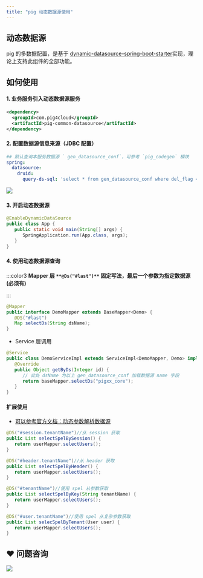```yaml
---
title: "pig 动态数据源使用"
---
```


## 动态数据源


pig 的多数据配置，是基于 [dynamic-datasource-spring-boot-starter](https://github.com/baomidou/dynamic-datasource-spring-boot-starter/wiki)实现，理论上支持此组件的全部功能。



## 如何使用


#### 1. 业务服务引入动态数据源服务


```xml
<dependency>
  <groupId>com.pig4cloud</groupId>
  <artifactId>pig-common-datasource</artifactId>
</dependency>
```



#### 2. 配置数据源信息来源（JDBC 配置）


```yaml
## 默认查询本服务数据源 ` gen_datasource_conf`，可参考 `pig_codegen` 模块
spring:
  datasource:
    druid:
      query-ds-sql: 'select * from gen_datasource_conf where del_flag = 0'
```



![](https://cdn.nlark.com/yuque/0/2020/png/283679/1599315066287-0a240b69-3494-476e-8892-0f4abba9ff2c.png)



#### 3. 开启动态数据源


```java
@EnableDynamicDataSource
public class App {
   public static void main(String[] args) {
      SpringApplication.run(App.class, args);
   }
}
```



#### 4. 使用动态数据源查询
:::color3
**Mapper 层 **`**@Ds("#last")**`** 固定写法，最后一个参数为指定数据源 (必须有)**

:::

```java
@Mapper
public interface DemoMapper extends BaseMapper<Demo> {
   @DS("#last")
   Map selectDs(String dsName);
}
```



+ Service 层调用



```java
@Service
public class DemoServiceImpl extends ServiceImpl<DemoMapper, Demo> implements DemoService {
   @Override
   public Object getByDs(Integer id) {
      // 此处 dsName 为以上 gen_datasource_conf 加载数据源 name 字段
      return baseMapper.selectDs("pigxx_core");
   }
}
```



#### 扩展使用


+ [可以参考官方文档：动态参数解析数据源](https://github.com/baomidou/dynamic-datasource-spring-boot-starter/wiki/Dynamic-Analysis-DataSource)



```java
@DS("#session.tenantName")//从 session 获取
public List selectSpelBySession() {
   return userMapper.selectUsers();
}

@DS("#header.tenantName")//从 header 获取
public List selectSpelByHeader() {
   return userMapper.selectUsers();
}

@DS("#tenantName")//使用 spel 从参数获取
public List selectSpelByKey(String tenantName) {
   return userMapper.selectUsers();
}

@DS("#user.tenantName")//使用 spel 从复杂参数获取
public List selecSpelByTenant(User user) {
   return userMapper.selectUsers();
}
```

## ❤  问题咨询
![](https://cdn.nlark.com/yuque/0/2022/gif/283679/1662563973685-c22e9831-db66-42b5-973f-886d25d1e0e7.gif)

